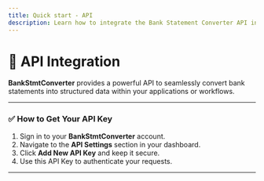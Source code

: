 ```yaml
---
title: Quick start - API
description: Learn how to integrate the Bank Statement Converter API into your application.
---
```


# 🚀 API Integration

**BankStmtConverter** provides a powerful API to seamlessly convert bank statements into structured data within your applications or workflows.

---

### ✅ How to Get Your API Key

1. Sign in to your **BankStmtConverter** account.
2. Navigate to the **API Settings** section in your dashboard.
3. Click **Add New API Key** and keep it secure.
4. Use this API Key to authenticate your requests.

---

